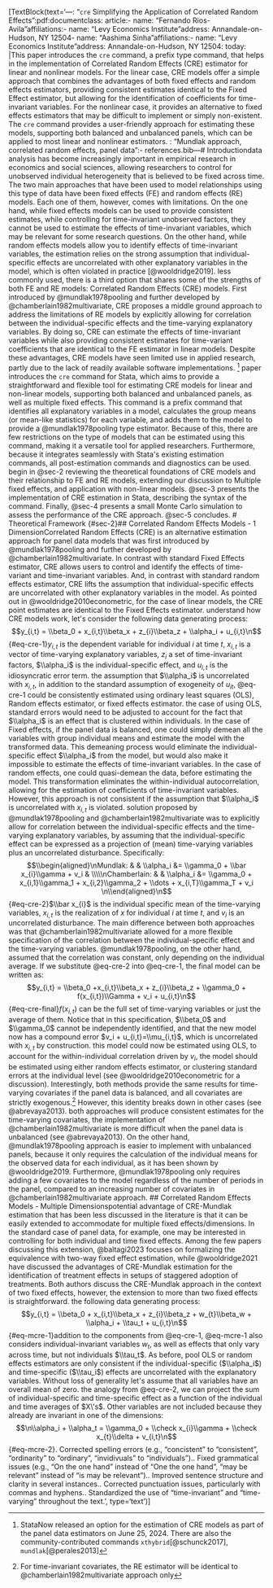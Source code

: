 [TextBlock(text='<edited_text>\n---\n\ntitle: "`cre` Simplifying the Application of Correlated Random Effects"\nformat:\n  pdf:\n    documentclass: article\nauthor:\n    - name: "Fernando Rios-Avila"\n      affiliations:\n        - name: "Levy Economics Institute"\n          address: Annandale-on-Hudson, NY 12504\n    - name: "Aashima Sinha"\n      affiliations:\n        - name: "Levy Economics Institute"\n          address: Annandale-on-Hudson, NY 12504\ndate: today\nabstract: |\n  This paper introduces the `cre` command, a prefix type command, that helps in the implementation of Correlated Random Effects (CRE) estimator for linear and nonlinear models. For the linear case, CRE models offer a simple approach that combines the advantages of both fixed effects and random effects estimators, providing consistent estimates identical to the Fixed Effect estimator, but allowing for the identification of coefficients for time-invariant variables. For the nonlinear case, it provides an alternative to fixed effects estimators that may be difficult to implement or simply non-existent. The `cre` command provides a user-friendly approach for estimating these models, supporting both balanced and unbalanced panels, which can be applied to most linear and nonlinear estimators. \n\nkeywords: "Mundlak approach, correlated random effects, panel data "\n\nbibliography:\n  - references.bib\n---\n\n# Introduction\n\nPanel data analysis has become increasingly important in empirical research in economics and social sciences, allowing researchers to control for unobserved individual heterogeneity that is believed to be fixed across time. The two main approaches that have been used to model relationships using this type of data have been fixed effects (FE) and random effects (RE) models. Each one of them, however, comes with limitations. On the one hand, while fixed effects models can be used to provide consistent estimates, while controlling for time-invariant unobserved factors, they cannot be used to estimate the effects of time-invariant variables, which may be relevant for some research questions. On the other hand, while random effects models allow you to identify effects of time-invariant variables, the estimation relies on the strong assumption that individual-specific effects are uncorrelated with other explanatory variables in the model, which is often violated in practice [@wooldridge2019]. \n\nWhile less commonly used, there is a third option that shares some of the strengths of both FE and RE models: Correlated Random Effects (CRE) models. First introduced by @mundlak1978pooling and further developed by @chamberlain1982multivariate, CRE proposes a middle ground approach to address the limitations of RE models by explicitly allowing for correlation between the individual-specific effects and the time-varying explanatory variables. By doing so, CRE can estimate the effects of time-invariant variables while also providing consistent estimates for time-variant coefficients that are identical to the FE estimator in linear models. Despite these advantages, CRE models have seen limited use in applied research, partly due to the lack of readily available software implementations. ^[StataNow released an option for the estimation of CRE models as part of the panel data estimators on June 25, 2024. There are also the community-contributed commands `xthybrid`[@schunck2017], `mundlak`[@perales2013]] \n\nThis paper introduces the `cre` command for Stata, which aims to provide a straightforward and flexible tool for estimating CRE models for linear and non-linear models, supporting both balanced and unbalanced panels, as well as multiple fixed effects. This command is a prefix command that identifies all explanatory variables in a model, calculates the group means (or mean-like statistics) for each variable, and adds them to the model to provide a @mundlak1978pooling type estimator. Because of this, there are few restrictions on the type of models that can be estimated using this command, making it a versatile tool for applied researchers. Furthermore, because it integrates seamlessly with Stata\'s existing estimation commands, all post-estimation commands and diagnostics can be used. \n\nWe begin in @sec-2 reviewing the theoretical foundations of CRE models and their relationship to FE and RE models, extending our discussion to Multiple fixed effects, and application with non-linear models. @sec-3 presents the implementation of CRE estimation in Stata, describing the syntax of the command. Finally, @sec-4 presents a small Monte Carlo simulation to assess the performance of the CRE approach. @sec-5 concludes. \n\n# Theoretical Framework {#sec-2}\n\n## Correlated Random Effects Models - 1 Dimension\n\nThe Correlated Random Effects (CRE) is an alternative estimation approach for panel data models that was first introduced by @mundlak1978pooling and further developed by @chamberlain1982multivariate. In contrast with standard Fixed Effects estimator, CRE allows users to control and identify the effects of time-variant and time-invariant variables. And, in contrast with standard random effects estimator, CRE lifts the assumption that individual-specific effects are uncorrelated with other explanatory variables in the model. As pointed out in @wooldridge2010econometric, for the case of linear models, the CRE point estimates are identical to the Fixed Effects estimator. \n\nTo understand how CRE models work, let\'s consider the following data generating process: \n\n$$y_{i,t} = \\beta_0 + x_{i,t}\\beta_x + z_{i}\\beta_z  + \\alpha_i + u_{i,t}\n$${#eq-cre-1}\n\nwhere $y_{i,t}$ is the dependent variable for individual $i$ at time $t$, $x_{i,t}$ is a vector of time-varying explanatory variables, $z_i$ a set of time-invariant factors, $\\alpha_i$ is the individual-specific effect, and $u_{i,t}$ is the idiosyncratic error term.  \n\nUnder the assumption that $\\alpha_i$ is uncorrelated with $x_{i,t}$, in addition to the standard assumption of exogeneity of $u_{it}$, @eq-cre-1 could be consistently estimated using ordinary least squares (OLS), Random effects estimator, or fixed effects estimator.  \n\nIn the case of using OLS, standard errors would need to be adjusted to account for the fact that $\\alpha_i$ is an effect that is clustered within individuals. In the case of Fixed effects, if the panel data is balanced, one could simply demean all the variables with group individual means and estimate the model with the transformed data. This demeaning process would eliminate the individual-specific effect $\\alpha_i$ from the model, but would also make it impossible to estimate the effects of time-invariant variables. In the case of random effects, one could quasi-demean the data, before estimating the model. This transformation eliminates the within-individual autocorrelation, allowing for the estimation of coefficients of time-invariant variables. However, this approach is not consistent if the assumption that $\\alpha_i$ is uncorrelated with $x_{i,t}$ is violated. \n\nThe solution proposed by @mundlak1978pooling and @chamberlain1982multivariate was to explicitly allow for correlation between the individual-specific effects and the time-varying explanatory variables, by assuming that the individual-specific effect can be expressed as a projection of (mean) time-varying variables plus an uncorrelated disturbance. Specifically: \n\n$$\\begin{aligned}\nMundlak:  & & \\alpha_i &= \\gamma_0 + \\bar x_{i}\\gamma + v_i &  \\\\\nChamberlain: & & \\alpha_i &= \\gamma_0 + x_{i,1}\\gamma_1 + x_{i,2}\\gamma_2 + \\dots + x_{i,T}\\gamma_T + v_i \n\\end{aligned}\n$${#eq-cre-2}\n\nwhere $\\bar x_{i}$ is the individual specific mean of the time-varying variables, $x_{i,t}$ is the realization of $x$ for individual $i$ at time $t$, and $v_i$ is an uncorrelated disturbance. The main difference between both approaches was that @chamberlain1982multivariate allowed for a more flexible specification of the correlation between the individual-specific effect and the time-varying variables. @mundlak1978pooling, on the other hand, assumed that the correlation was constant, only depending on the individual average. If we substitute @eq-cre-2 into @eq-cre-1, the final model can be written as:  \n\n$$y_{i,t} = \\beta_0 +x_{i,t}\\beta_x + z_{i}\\beta_z + \\gamma_0 + f(x_{i,t})\\Gamma + v_i + u_{i,t}\n$${#eq-cre-final}\n\nwhere $f(x_{i,t})$ can be the full set of time-varying variables or just the average of them. Notice that in this specification, $\\beta_0$ and $\\gamma_0$ cannot be independently identified, and that the new model now has a compound error $v_i + u_{i,t}=\\mu_{i,t}$, which is uncorrelated with $x_{i,t}$ by construction.  \n\nWhile this model could now be estimated using OLS, to account for the within-individual correlation driven by $v_i$, the model should be estimated using either random effects estimator, or clustering standard errors at the individual level (see @wooldridge2010econometric for a discussion). Interestingly, both methods provide the same results for time-varying covariates if the panel data is balanced, and all covariates are strictly exogenous.^[For time-invariant covariates, the RE estimator will be identical to @chamberlain1982multivariate approach only] However, this identity breaks down in other cases (see @abrevaya2013).  \n\nWhile both approaches will produce consistent estimates for the time-varying covariates, the implementation of @chamberlain1982multivariate is more difficult when the panel data is unbalanced (see @abrevaya2013). On the other hand, @mundlak1978pooling approach is easier to implement with unbalanced panels, because it only requires the calculation of the individual means for the observed data for each individual, as it has been shown by @wooldridge2019. Furthermore, @mundlak1978pooling only requires adding a few covariates to the model regardless of the number of periods in the panel, compared to an increasing number of covariates in @chamberlain1982multivariate approach. \n\n## Correlated Random Effects Models - Multiple Dimensions\n\nOne potential advantage of CRE-Mundlak estimation that has been less discussed in the literature is that it can be easily extended to accommodate for multiple fixed effects/dimensions. In the standard case of panel data, for example, one may be interested in controlling for both individual and time fixed effects. Among the few papers discussing this extension, @baltagi2023 focuses on formalizing the equivalence with two-way fixed effect estimation, while @wooldridge2021 have discussed the advantages of CRE-Mundlak estimation for the identification of treatment effects in setups of staggered adoption of treatments. Both authors discuss the CRE-Mundlak approach in the context of two fixed effects, however, the extension to more than two fixed effects is straightforward. \n\nConsider the following data generating process: \n\n$$y_{i,t} = \\beta_0 + x_{i,t}\\beta_x + z_{i}\\beta_z + w_{t}\\beta_w + \\alpha_i + \\tau_t + u_{i,t}\n$${#eq-mcre-1}\n\nIn addition to the components from @eq-cre-1, @eq-mcre-1 also considers individual-invariant variables $w_{t}$, as well as effects that only vary across time, but not individuals $\\tau_t$. As before, pool OLS or random effects estimators are only consistent if the individual-specific ($\\alpha_i$) and time-specific ($\\tau_i$) effects are uncorrelated with the explanatory variables. Without loss of generality let\'s assume that all variables have an overall mean of zero.  \n\nExtending the analogy from @eq-cre-2, we can project the sum of individual-specific and time-specific effect as a function of the individual and time averages of $X\'s$. Other variables are not included because they already are invariant in one of the dimensions: \n\n$$\n\\alpha_i + \\alpha_t  = \\gamma_0 + \\check x_{i}\\gamma + \\check x_{t}\\delta + v_{i,t}\n$${#eq-mcre-2}\n</edited_text>\n\n<change_explanations>\n1. Corrected spelling errors (e.g., "concistent" to "consistent", "ordinarity" to "ordinary", "invidivuals" to "individuals").\n2. Fixed grammatical issues (e.g., "On the one hand" instead of "One the one hand", "may be relevant" instead of "is may be relevant").\n3. Improved sentence structure and clarity in several instances.\n4. Corrected punctuation issues, particularly with commas and hyphens.\n5. Standardized the use of "time-invariant" and "time-varying" throughout the text.\n</change_explanations>', type='text')]